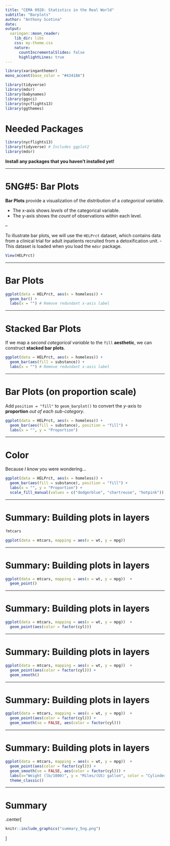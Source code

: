 ```yaml
---
title: "CEMA 0928: Statistics in the Real World"
subtitle: "Barplots"
author: "Anthony Scotina"
date: 
output:
  xaringan::moon_reader:
    lib_dir: libs
    css: my-theme.css
    nature:
      countIncrementalSlides: false
      highlightLines: true
---
```


```r
library(xaringanthemer)
mono_accent(base_color = "#43418A")
```

```r
library(tidyverse)
library(mdsr)
library(babynames)
library(ggsci)
library(nycflights13)
library(ggthemes)
```

# Needed Packages

```r
library(nycflights13)
library(tidyverse) # Includes ggplot2
library(mdsr)
```

**Install any packages that you haven't installed yet!** 

---

# 5NG#5: Bar Plots

**Bar Plots** provide a visualization of the distribution of a *categorical variable*. 

- The x-axis shows *levels* of the categorical variable. 
- The y-axis shows the *count* of observations within each level. 

--

To illustrate bar plots, we will use the `HELPrct` dataset, which contains data from a clinical trial for adult inpatients recruited from a detoxification unit. 
- This dataset is loaded when you load the `mdsr` package. 

```r
View(HELPrct)
```

---

# Bar Plots

```r
ggplot(data = HELPrct, aes(x = homeless)) + 
  geom_bar() + 
  labs(x = "") # Remove redundant x-axis label
```

---

# Stacked Bar Plots

If we map a *second categorical variable* to the `fill` **aesthetic**, we can construct **stacked bar plots**. 

```r
ggplot(data = HELPrct, aes(x = homeless)) + 
  geom_bar(aes(fill = substance)) + 
  labs(x = "") # Remove redundant x-axis label
```

---

# Bar Plots (on proportion scale)

Add `position = "fill"` to `geom_barplot()` to convert the *y*-axis to **proportion** *out of each sub-category*.

```r
ggplot(data = HELPrct, aes(x = homeless)) + 
  geom_bar(aes(fill = substance), position = "fill") + 
  labs(x = "", y = "Proportion") 
```

---

# Color 

Because *I know* you were wondering...

```r
ggplot(data = HELPrct, aes(x = homeless)) + 
  geom_bar(aes(fill = substance), position = "fill") + 
  labs(x = "", y = "Proportion") +
  scale_fill_manual(values = c("dodgerblue", "chartreuse", "hotpink")) #<<
```

---

# Summary: Building plots in layers

```r
?mtcars
```

```r
ggplot(data = mtcars, mapping = aes(x = wt, y = mpg)) 
```

---

# Summary: Building plots in layers

```r
ggplot(data = mtcars, mapping = aes(x = wt, y = mpg))  + 
  geom_point()
```

---

# Summary: Building plots in layers

```r
ggplot(data = mtcars, mapping = aes(x = wt, y = mpg))  + 
  geom_point(aes(color = factor(cyl)))
```

---

# Summary: Building plots in layers

```r
ggplot(data = mtcars, mapping = aes(x = wt, y = mpg))  + 
  geom_point(aes(color = factor(cyl))) + 
  geom_smooth()
```

---

# Summary: Building plots in layers

```r
ggplot(data = mtcars, mapping = aes(x = wt, y = mpg))  + 
  geom_point(aes(color = factor(cyl))) + 
  geom_smooth(se = FALSE, aes(color = factor(cyl)))
```

---

# Summary: Building plots in layers

```r
ggplot(data = mtcars, mapping = aes(x = wt, y = mpg))  + 
  geom_point(aes(color = factor(cyl))) + 
  geom_smooth(se = FALSE, aes(color = factor(cyl))) + 
  labs(x="Weight (lb/1000)", y = "Miles/(US) gallon", color = "Cylinders") + 
  theme_classic()
```

---

# Summary

.center[
```r
knitr::include_graphics("summary_5ng.png")
```
]
